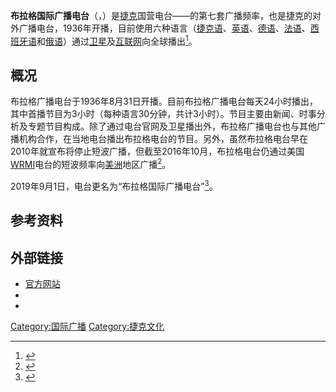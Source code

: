 {{expand|time=2016-10-09T13:11:28+00:00}}
{{refimprove|time=2016-10-09T13:11:28+00:00}}
{{广播电台
| 電臺名稱        = 布拉格国际广播电台
| 英文名稱        = Radio Prague International
| 原文名称        = Radio Prague International
| 電臺圖片檔案    = 
| 電臺圖片尺寸    = 200px
| 電臺圖片名稱    =
| 通称        = 
| 缩写        = 
| 所屬國家        = {{CZE}}
| 所屬國家或地區  = 
| 總部所在        = {{CZE}}布拉格
| 播放地區        = 全球
| 開播日期      = 1936年8月31日
| 停播日期       = 
| 電臺呼號        = 
| 类型        = 政府宣传
| 宗教        = 
| 主要语言        = [[捷克语|捷克语]]、[[英语|英语]]、[[德语|德语]]、[[法语|法语]]、[[西班牙语|西班牙语]]、[[俄语|俄语]]
| 使用频段        = 卫星、互联网、短波
| 電臺口號        =
| 隶属            = {{le|捷克广播电台|Czech Radio}}
| 擁有者          = 
| 持股者          =
| 董事长          =  
| 前電臺名稱      = 
| 被取代名稱      = 
| 前電臺呼號      = 
| 被取代呼號      = 
| 集團同類頻道    = 
| 重播服務電臺    = 
| 電臺官方網站    = http://www.radio.cz/en
| 備註            = 
| 無線廣播收聽地區01= 
| 無線廣播頻道數01= 
| 數位電視供應商01= 
| 數位電視頻道數01= 
| 衛星電視供應商01= 
| 衛星電視頻道數01= 
| 有線電視供應商01= 
| 有線電視頻道數01= 
| 收听时间01= 
| 收听频率01= 
| 衛星廣播供應商01= 
| 衛星廣播頻道數01= 
| 線上收聽網站01  = 
| 線上收聽網址01  = 
}}
'''布拉格国际广播电台'''（{{lang-cz|Radio Prague International}}，{{lang-en|Radio Prague International}}）是[[捷克|捷克]]国营电台——{{le|捷克广播电台|Czech Radio}}的第七套广播频率，也是捷克的对外广播电台，1936年开播，目前使用六种语言（[[捷克语|捷克语]]、[[英语|英语]]、[[德语|德语]]、[[法语|法语]]、[[西班牙语|西班牙语]]和[[俄语|俄语]]）通过[[人造卫星|卫星]]及[[互联网|互联网]]向全球播出<ref>{{cite web|url=http://www.radio.cz/en/static/about-radio-prague/how-to-listen-to-radio-prague |title=Ways to Listen |publisher=Radio Prague |accessdate=2016-10-09 |archiveurl=https://web.archive.org/web/20160615120335/http://www.radio.cz/en/static/about-radio-prague/how-to-listen-to-radio-prague |archivedate=2016-06-15 |deadurl=yes }}</ref>。

==概况==
布拉格广播电台于1936年8月31日开播。目前布拉格广播电台每天24小时播出，其中首播节目为3小时（每种语言30分钟，共计3小时）。节目主要由新闻、时事分析及专题节目构成。除了通过电台官网及卫星播出外，布拉格广播电台也与其他广播机构合作，在当地电台播出布拉格电台的节目。另外，虽然布拉格电台早在2010年就宣布将停止短波广播，但截至2016年10月，布拉格电台仍通过美国[[WRMI|WRMI]]电台的短波频率向[[美洲|美洲]]地区广播<ref>{{cite web|url=https://docs.google.com/spreadsheets/d/1DOJYj_yHcP5DrAIEQY80RghMZBeHtcIGXsB5wztJDAo/edit|title=WRMI Schedule|accessdate=2016-10-09|archive-date=2021-03-09|archive-url=https://web.archive.org/web/20210309203127/https://docs.google.com/spreadsheets/d/1DOJYj_yHcP5DrAIEQY80RghMZBeHtcIGXsB5wztJDAo/edit}}</ref>。

2019年9月1日，电台更名为“布拉格国际广播电台”<ref>{{cite news |title=RADIO PRAGUE INTERNATIONAL |url=https://www.radio.cz/en/section/picture-of-week/radio-prague-international |accessdate=2019-09-07 |publisher=Czech Radio |date=2019-09-01 |archive-date=2019-09-04 |archive-url=https://web.archive.org/web/20190904031103/https://www.radio.cz/en/section/picture-of-week/radio-prague-international |dead-url=no }}</ref>。

==参考资料==
{{reflist}}

==外部链接==
*[http://www.radio.cz/en 官方网站] {{Wayback|url=http://www.radio.cz/en |date=20130106054048 }}
*{{Facebook|radioprague|Radio Prague}}
*{{Twitter|RadioPrague|Radio Prague}}

{{国际广播电台}}

[[Category:国际广播|Category:国际广播]]
[[Category:捷克文化|Category:捷克文化]]